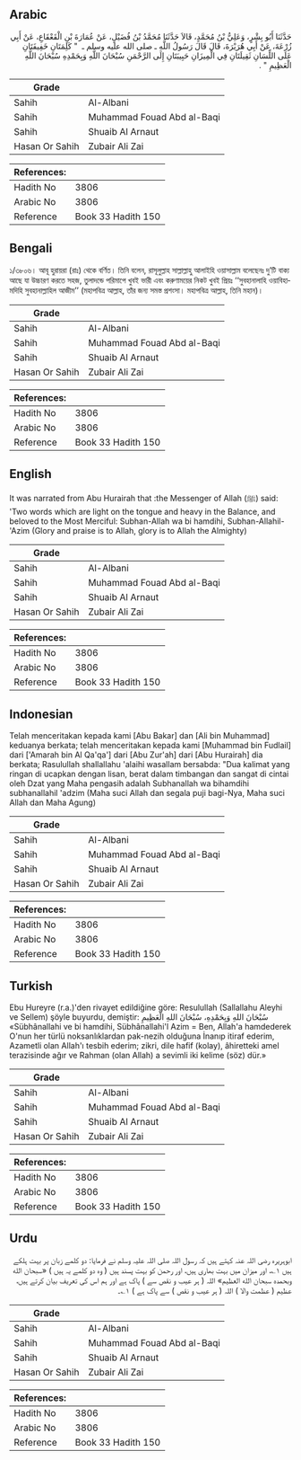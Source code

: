 ## Arabic


<div dir="rtl" lang="ar" style={{fontSize:'larger',backgroundColor:'#f8f9fa',padding:20}}>
حَدَّثَنَا أَبُو بِشْرٍ، وَعَلِيُّ بْنُ مُحَمَّدٍ، قَالاَ حَدَّثَنَا مُحَمَّدُ بْنُ فُضَيْلٍ، عَنْ عُمَارَةَ بْنِ الْقَعْقَاعِ، عَنْ أَبِي زُرْعَةَ، عَنْ أَبِي هُرَيْرَةَ، قَالَ قَالَ رَسُولُ اللَّهِ ـ صلى الله عليه وسلم ـ ‏ "‏ كَلِمَتَانِ خَفِيفَتَانِ عَلَى اللِّسَانِ ثَقِيلَتَانِ فِي الْمِيزَانِ حَبِيبَتَانِ إِلَى الرَّحْمَنِ سُبْحَانَ اللَّهِ وَبِحَمْدِهِ سُبْحَانَ اللَّهِ الْعَظِيمِ ‏"‏ ‏.‏
</div>
<div style={{backgroundColor:'#f8f9fa',padding:20, marginBottom: 10}}><table> <thead> <tr> <th>Grade</th> <th></th> </tr> </thead> <tbody> <tr><td>Sahih</td><td>Al-Albani</td></tr><tr><td>Sahih</td><td>Muhammad Fouad Abd al-Baqi</td></tr><tr><td>Sahih</td><td>Shuaib Al Arnaut</td></tr><tr><td>Hasan Or Sahih</td><td>Zubair Ali Zai</td></tr></tbody></table><table> <thead> <tr> <th>References:</th> <th></th> </tr> </thead> <tbody><tr><td>Hadith No</td><td>3806</td></tr><tr><td>Arabic No</td><td>3806</td></tr><tr><td>Reference</td><td>Book 33 Hadith 150</td></tr></tbody></table></div>

## Bengali


<div dir="ltr" lang="bn" style={{fontSize:'larger',backgroundColor:'#f8f9fa',padding:20}}>
১/৩৮০৬। আবূ হুরায়রা (রাঃ) থেকে বর্ণিত। তিনি বলেন, রাসূলুল্লাহ সাল্লাল্লাহু আলাইহি ওয়াসাল্লাম বলেছেনঃ দু’টি বাক্য আছে যা উচ্চারণ করতে সহজ, তুলাদন্ডে পরিমাপে খুবই ভারী এবং করুণাময়ের নিকট খুবই প্রিয়ঃ ‘‘সুবহানালাহি ওয়াবিহামদিহি সুবহানাল্লাহিল আজীম’’ (মহাপবিত্র আল্লাহ, তাঁর জন্য সমস্ত প্রশংসা। মহাপবিত্র আল্লাহ, তিনি মহান)।
</div>
<div style={{backgroundColor:'#f8f9fa',padding:20, marginBottom: 10}}><table> <thead> <tr> <th>Grade</th> <th></th> </tr> </thead> <tbody> <tr><td>Sahih</td><td>Al-Albani</td></tr><tr><td>Sahih</td><td>Muhammad Fouad Abd al-Baqi</td></tr><tr><td>Sahih</td><td>Shuaib Al Arnaut</td></tr><tr><td>Hasan Or Sahih</td><td>Zubair Ali Zai</td></tr></tbody></table><table> <thead> <tr> <th>References:</th> <th></th> </tr> </thead> <tbody><tr><td>Hadith No</td><td>3806</td></tr><tr><td>Arabic No</td><td>3806</td></tr><tr><td>Reference</td><td>Book 33 Hadith 150</td></tr></tbody></table></div>

## English


<div dir="ltr" lang="en" style={{fontSize:'larger',backgroundColor:'#f8f9fa',padding:20}}>
It was narrated from Abu Hurairah that :the Messenger of Allah (ﷺ) said: 'Two words which are light on the tongue and heavy in the Balance, and beloved to the Most Merciful: Subhan-Allah wa bi hamdihi, Subhan-Allahil-'Azim (Glory and praise is to Allah, glory is to Allah the Almighty)
</div>
<div style={{backgroundColor:'#f8f9fa',padding:20, marginBottom: 10}}><table> <thead> <tr> <th>Grade</th> <th></th> </tr> </thead> <tbody> <tr><td>Sahih</td><td>Al-Albani</td></tr><tr><td>Sahih</td><td>Muhammad Fouad Abd al-Baqi</td></tr><tr><td>Sahih</td><td>Shuaib Al Arnaut</td></tr><tr><td>Hasan Or Sahih</td><td>Zubair Ali Zai</td></tr></tbody></table><table> <thead> <tr> <th>References:</th> <th></th> </tr> </thead> <tbody><tr><td>Hadith No</td><td>3806</td></tr><tr><td>Arabic No</td><td>3806</td></tr><tr><td>Reference</td><td>Book 33 Hadith 150</td></tr></tbody></table></div>

## Indonesian


<div dir="ltr" lang="id" style={{fontSize:'larger',backgroundColor:'#f8f9fa',padding:20}}>
Telah menceritakan kepada kami [Abu Bakar] dan [Ali bin Muhammad] keduanya berkata; telah menceritakan kepada kami [Muhammad bin Fudlail] dari ['Amarah bin Al Qa'qa'] dari [Abu Zur'ah] dari [Abu Hurairah] dia berkata; Rasulullah shallallahu 'alaihi wasallam bersabda: "Dua kalimat yang ringan di ucapkan dengan lisan, berat dalam timbangan dan sangat di cintai oleh Dzat yang Maha pengasih adalah Subhanallah wa bihamdihi subhanallahil 'adzim (Maha suci Allah dan segala puji bagi-Nya, Maha suci Allah dan Maha Agung)
</div>
<div style={{backgroundColor:'#f8f9fa',padding:20, marginBottom: 10}}><table> <thead> <tr> <th>Grade</th> <th></th> </tr> </thead> <tbody> <tr><td>Sahih</td><td>Al-Albani</td></tr><tr><td>Sahih</td><td>Muhammad Fouad Abd al-Baqi</td></tr><tr><td>Sahih</td><td>Shuaib Al Arnaut</td></tr><tr><td>Hasan Or Sahih</td><td>Zubair Ali Zai</td></tr></tbody></table><table> <thead> <tr> <th>References:</th> <th></th> </tr> </thead> <tbody><tr><td>Hadith No</td><td>3806</td></tr><tr><td>Arabic No</td><td>3806</td></tr><tr><td>Reference</td><td>Book 33 Hadith 150</td></tr></tbody></table></div>

## Turkish


<div dir="ltr" lang="tr" style={{fontSize:'larger',backgroundColor:'#f8f9fa',padding:20}}>
Ebu Hureyre (r.a.)'den rivayet edildiğine göre: Resulullah (Sallallahu Aleyhi ve Sellem) şöyle buyurdu, demiştir: سُبْحَانَ اللهِ وَبِحَمْدِهِ، سُبْحَانَ اللهِ الْعَظِيمِ «Sübhânallahi ve bi hamdihi, Sübhânallahi'l Azim = Ben, Allah'a hamdederek O'nun her türlü noksanlıklardan pak-nezih olduğuna İnanıp itiraf ederim, Azametli olan Allah'ı tesbih ederim; zikri, dile hafif (kolay), âhiretteki amel terazisinde ağır ve Rahman (olan Allah) a sevimli iki kelime (söz) dür.»
</div>
<div style={{backgroundColor:'#f8f9fa',padding:20, marginBottom: 10}}><table> <thead> <tr> <th>Grade</th> <th></th> </tr> </thead> <tbody> <tr><td>Sahih</td><td>Al-Albani</td></tr><tr><td>Sahih</td><td>Muhammad Fouad Abd al-Baqi</td></tr><tr><td>Sahih</td><td>Shuaib Al Arnaut</td></tr><tr><td>Hasan Or Sahih</td><td>Zubair Ali Zai</td></tr></tbody></table><table> <thead> <tr> <th>References:</th> <th></th> </tr> </thead> <tbody><tr><td>Hadith No</td><td>3806</td></tr><tr><td>Arabic No</td><td>3806</td></tr><tr><td>Reference</td><td>Book 33 Hadith 150</td></tr></tbody></table></div>

## Urdu


<div dir="rtl" lang="ur" style={{fontSize:'larger',backgroundColor:'#f8f9fa',padding:20}}>
ابوہریرہ رضی اللہ عنہ کہتے ہیں کہ رسول اللہ صلی اللہ علیہ وسلم نے فرمایا: دو کلمے زبان پر بہت ہلکے ہیں ۱؎، اور میزان میں بہت بھاری ہیں، اور رحمن کو بہت پسند ہیں ( وہ دو کلمے یہ ہیں ) «سبحان الله وبحمده سبحان الله العظيم» اللہ ( ہر عیب و نقص سے ) پاک ہے اور ہم اس کی تعریف بیان کرتے ہیں، عظیم ( عظمت والا ) اللہ ( ہر عیب و نقص ) سے پاک ہے ) ۱؎۔
</div>
<div style={{backgroundColor:'#f8f9fa',padding:20, marginBottom: 10}}><table> <thead> <tr> <th>Grade</th> <th></th> </tr> </thead> <tbody> <tr><td>Sahih</td><td>Al-Albani</td></tr><tr><td>Sahih</td><td>Muhammad Fouad Abd al-Baqi</td></tr><tr><td>Sahih</td><td>Shuaib Al Arnaut</td></tr><tr><td>Hasan Or Sahih</td><td>Zubair Ali Zai</td></tr></tbody></table><table> <thead> <tr> <th>References:</th> <th></th> </tr> </thead> <tbody><tr><td>Hadith No</td><td>3806</td></tr><tr><td>Arabic No</td><td>3806</td></tr><tr><td>Reference</td><td>Book 33 Hadith 150</td></tr></tbody></table></div>